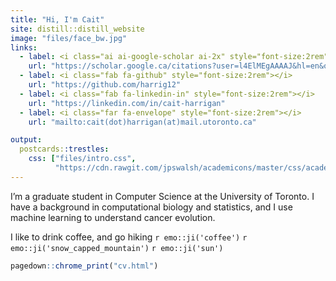 ```yaml
---
title: "Hi, I'm Cait"
site: distill::distill_website
image: "files/face_bw.jpg"
links:
  - label: <i class="ai ai-google-scholar ai-2x" style="font-size:2rem"></i>
    url: "https://scholar.google.ca/citations?user=l4ElMEgAAAAJ&hl=en&oi=sra"
  - label: <i class="fab fa-github" style="font-size:2rem"></i>
    url: "https://github.com/harrig12"
  - label: <i class="fab fa-linkedin-in" style="font-size:2rem"></i>
    url: "https://linkedin.com/in/cait-harrigan"
  - label: <i class="far fa-envelope" style="font-size:2rem"></i>
    url: "mailto:cait(dot)harrigan(at)mail.utoronto.ca"

output:
  postcards::trestles:
    css: ["files/intro.css",
          "https://cdn.rawgit.com/jpswalsh/academicons/master/css/academicons.min.css"]
---
```



I'm a graduate student in Computer Science at the University of Toronto. I have a background in computational biology and statistics, and I use machine learning to understand cancer evolution. 

I like to drink coffee, and go hiking `r emo::ji('coffee')` `r emo::ji('snow_capped_mountain')` `r emo::ji('sun')`

```r
pagedown::chrome_print("cv.html")
```

